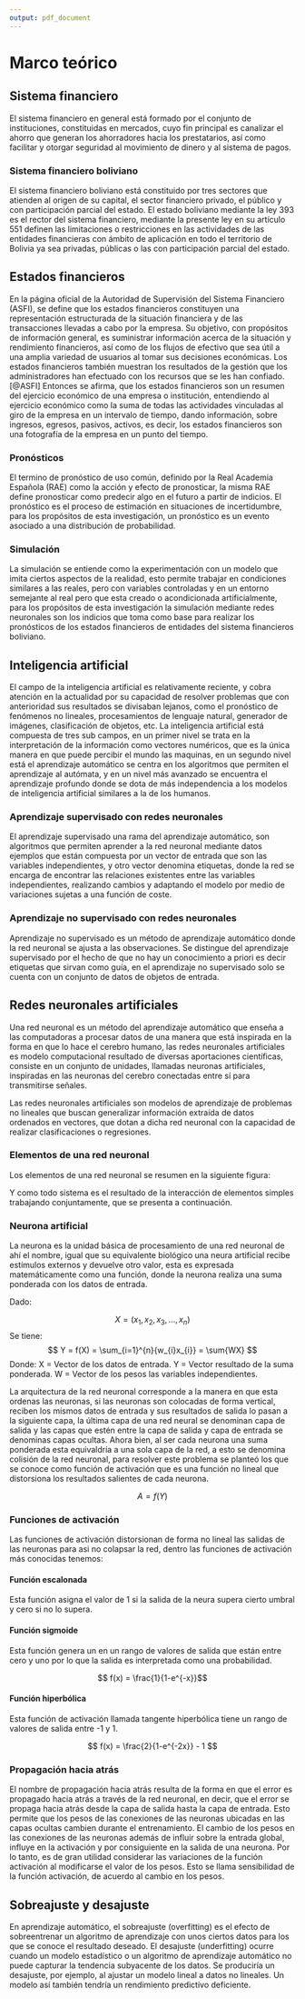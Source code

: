 ```yaml
---
output: pdf_document
---
```


# Marco teórico

<!-- ESTADOS FINANCIEROS -->
## Sistema financiero

El sistema financiero en general está formado por el conjunto de instituciones, constituidas en mercados, cuyo fin principal es canalizar el ahorro que generan los ahorradores hacia los prestatarios, así como facilitar y otorgar seguridad al movimiento de dinero y al sistema de pagos.

### Sistema financiero boliviano

El sistema financiero boliviano está constituido por tres sectores que atienden al origen de su capital, el sector financiero privado, el público y con participación parcial del estado. El estado boliviano mediante la ley 393 es el rector del sistema financiero, mediante la presente ley en su artículo 551 definen las limitaciones o restricciones en las actividades de las entidades financieras con ámbito de aplicación en todo el territorio de Bolivia ya sea privadas, públicas o las con participación parcial del estado.

<!-- ESTADOS FINANCIEROS -->
## Estados financieros

En la página oficial de la Autoridad de Supervisión del Sistema Financiero (ASFI), se define que los estados financieros constituyen una representación estructurada de la situación financiera y de las transacciones llevadas a cabo por la empresa. Su objetivo, con propósitos de información general, es suministrar información acerca de la situación y rendimiento financieros, así como de los flujos de efectivo que sea útil a una amplia variedad de usuarios al tomar sus decisiones económicas. Los estados financieros también muestran los resultados de la gestión que los administradores han efectuado con los recursos que se les han confiado. [@ASFI]
Entonces se afirma, que los estados financieros son un resumen del ejercicio económico de una empresa o institución, entendiendo al ejercicio económico como la suma de todas las actividades vinculadas al giro de la empresa en un intervalo de tiempo, dando información, sobre ingresos, egresos, pasivos, activos, es decir, los estados financieros son una fotografía de la empresa en un punto del tiempo.

### Pronósticos

El termino de pronóstico de uso común, definido por la Real Academia Española (RAE) como la acción y efecto de pronosticar, la misma RAE define pronosticar como predecir algo en el futuro a partir de indicios. El pronóstico es el proceso de estimación en situaciones de incertidumbre, para los propósitos de esta investigación, un pronóstico es un evento asociado a una distribución de probabilidad.

### Simulación

La simulación se entiende como la experimentación con un modelo que imita ciertos aspectos de la realidad, esto permite trabajar en condiciones similares a las reales, pero con variables controladas y en un entorno semejante al real pero que esta creado o acondicionada artificialmente, para los propósitos de esta investigación la simulación mediante redes neuronales son los indicios que toma como base para realizar los pronósticos de los estados financieros de entidades del sistema financieros boliviano.

<!-- INTELIGENCIA ARTIFICIAL -->
## Inteligencia artificial

El campo de la inteligencia artificial es relativamente reciente, y cobra atención en la actualidad por su capacidad de resolver problemas que con anterioridad sus resultados se divisaban lejanos, como el pronóstico de fenómenos no lineales, procesamientos de lenguaje natural, generador de imágenes, clasificación de objetos, etc. La inteligencia artificial está compuesta de tres sub campos, en un primer nivel se trata en la interpretación de la información como vectores numéricos, que es la única manera en que puede percibir el mundo las maquinas, en un segundo nivel está el aprendizaje automático se centra en los algoritmos que permiten el aprendizaje al autómata, y en un nivel más avanzado se encuentra el aprendizaje profundo donde se dota de más independencia a los modelos de inteligencia artificial similares a la de los humanos.

### Aprendizaje supervisado con redes neuronales

El aprendizaje supervisado una rama del aprendizaje automático, son algoritmos que permiten aprender a la red neuronal mediante datos ejemplos que están compuesta por un vector de entrada que son las variables independientes, y otro vector denomina etiquetas, donde la red se encarga de encontrar las relaciones existentes entre las variables independientes, realizando cambios y adaptando el modelo por medio de variaciones sujetas a una función de coste.  

### Aprendizaje no supervisado con redes neuronales

Aprendizaje no supervisado es un método de aprendizaje automático donde la red neuronal se ajusta a las observaciones. Se distingue del aprendizaje supervisado por el hecho de que no hay un conocimiento a priori es decir etiquetas que sirvan como guía, en el aprendizaje no supervisado solo se cuenta con un conjunto de datos de objetos de entrada.

<!-- REDES NEURONALES ARTIFICIALES -->

## Redes neuronales artificiales

Una red neuronal es un método del aprendizaje automático que enseña a las computadoras a procesar datos de una manera que está inspirada en la forma en que lo hace el cerebro humano, las redes neuronales artificiales es modelo computacional resultado de diversas aportaciones científicas, consiste en un conjunto de unidades, llamadas neuronas artificiales, inspiradas en las neuronas del cerebro conectadas entre sí para transmitirse señales.

\begin{figure}
\centering
\includegraphics[width=10cm, height=8cm]{RECURSOS-PLAN-DE-INVESTIGACION/008-MARCO-TEORICO/neurona-real.jpg}
\caption{Neurona}
\end{figure}

Las redes neuronales artificiales son modelos de aprendizaje de problemas no lineales que buscan generalizar información extraída de datos ordenados en vectores, que dotan a dicha red neuronal con la capacidad de realizar clasificaciones o regresiones.

\newpage
### Elementos de una red neuronal

Los elementos de una red neuronal se resumen en la siguiente figura:

\begin{figure}
\centering
\includegraphics[width=10cm, height=8cm]{RECURSOS-PLAN-DE-INVESTIGACION/008-MARCO-TEORICO/red-neuronal.png}
\caption{Red Neuronal Artificial}
\end{figure}


Y como todo sistema es el resultado de la interacción de elementos simples trabajando conjuntamente, que se presenta a continuación.

### Neurona artificial

La neurona es la unidad básica de procesamiento de una red neuronal de ahí el nombre, igual que su equivalente biológico una neura artificial recibe estímulos externos y devuelve otro valor, esta es expresada matemáticamente como una función, donde la neurona realiza una suma ponderada con los datos de entrada.

Dado:

$$ X = \left( x_{1},x_{2},x_{3},...,x_{n} \right) $$
Se tiene:
$$ Y = f(X) = \sum_{i=1}^{n}{w_{i}x_{i}}  = \sum{WX}  $$
Donde:
\newline
X = Vector de los datos de entrada.
\newline
Y = Vector resultado de la suma ponderada.
\newline
W = Vector de los pesos las variables independientes.

La arquitectura de la red neuronal corresponde a la manera en que esta ordenas las neuronas, si las neuronas son colocadas de forma vertical, reciben los mismos datos de entrada y sus resultados de salida lo pasan a la siguiente capa, la última capa de una red neural se denominan capa de salida y las capas que estén entre la capa de salida y capa de entrada se denominas capas ocultas. Ahora bien, al ser cada neurona una suma ponderada esta equivaldría a una sola capa de la red, a esto se denomina colisión de la red neuronal, para resolver este problema se planteó los que se conoce como función de activación que es una función no lineal que distorsiona los resultados salientes de cada neurona.

$$A = f(Y)$$

### Funciones de activación

Las funciones de activación distorsionan de forma no lineal las salidas de las neuronas para asi no colapsar la red, dentro las funciones de activación más conocidas tenemos:

#### Función escalonada

Esta función asigna el valor de 1 si la salida de la neura supera cierto umbral y cero si no lo supera.

\begin{figure}
\centering
\includegraphics[width=10cm, height=8cm]{RECURSOS-PLAN-DE-INVESTIGACION/008-MARCO-TEORICO/funcion-escalonada.png}
\caption{Función de activación escalonada}
\end{figure}

#### Función sigmoide

Esta función genera un en un rango de valores de salida que están entre cero y uno por lo que la salida es interpretada como una probabilidad. 

$$ f(x) = \frac{1}{1-e^{-x}}$$
\begin{figure}

\centering
\includegraphics[width=10cm, height=8cm]{RECURSOS-PLAN-DE-INVESTIGACION/008-MARCO-TEORICO/funcion-sigmoide.png}
\caption{Función de activación sigmoide}

\end{figure}

#### Función hiperbólica

Esta función de activación llamada tangente hiperbólica tiene un rango de valores de salida entre -1 y 1.

$$ f(x) = \frac{2}{1-e^{-2x}} - 1 $$
\begin{figure}

\centering
\includegraphics[width=10cm, height=8cm]{RECURSOS-PLAN-DE-INVESTIGACION/008-MARCO-TEORICO/funcion-hiperbolica.png}
\caption{Función de activación hiperbólica}

\end{figure}

### Propagación hacia atrás

El nombre de propagación hacia atrás resulta de la forma en que el error es propagado hacia atrás a través de la red neuronal, en decir, que el error se propaga hacia atrás desde la capa de salida hasta la capa de entrada. Esto permite que los pesos de las conexiones de las neuronas ubicadas en las capas ocultas cambien durante el entrenamiento. El cambio de los pesos en las conexiones de las neuronas además de influir sobre la entrada global, influye en la activación y por consiguiente en la salida de una neurona. Por lo tanto, es de gran utilidad considerar las variaciones de la función activación al modificarse el valor de los pesos. Esto se llama sensibilidad de la función activación, de acuerdo al cambio en los pesos.

<!-- OVERFITTING, UNDERFITTING  -->
## Sobreajuste y desajuste

En aprendizaje automático, el sobreajuste (overfitting) es el efecto de sobreentrenar un algoritmo de aprendizaje con unos ciertos datos para los que se conoce el resultado deseado. El desajuste (underfitting) ocurre cuando un modelo estadístico o un algoritmo de aprendizaje automático no puede capturar la tendencia subyacente de los datos. Se produciría un desajuste, por ejemplo, al ajustar un modelo lineal a datos no lineales. Un modelo así también tendría un rendimiento predictivo deficiente.

